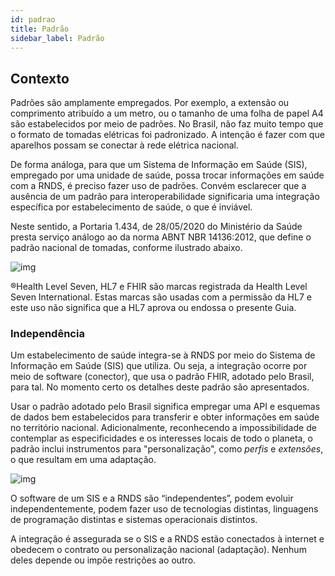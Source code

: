 ```yaml
---
id: padrao
title: Padrão
sidebar_label: Padrão
---
```


## Contexto

Padrões são amplamente empregados. Por exemplo, a extensão ou comprimento atribuído a um metro, ou o tamanho de uma folha de papel A4 são estabelecidos por meio de padrões.
No Brasil, não faz muito tempo que o formato de tomadas elétricas foi padronizado. A intenção é fazer com que aparelhos possam se conectar à rede elétrica nacional.

De forma análoga, para que um Sistema de Informação em Saúde (SIS),
empregado por uma unidade de saúde, possa trocar informações em saúde
com a RNDS, é preciso fazer uso de padrões. Convém esclarecer que a ausência
de um padrão para interoperabilidade significaria uma integração específica
por estabelecimento de saúde, o que é inviável.

Neste sentido, a Portaria 1.434, de 28/05/2020 do Ministério da Saúde presta serviço análogo ao da norma ABNT NBR 14136:2012, que define o padrão nacional de tomadas, conforme ilustrado abaixo.

![img](../../static/img/rnds-tomadas-padrao.png)

®Health Level Seven, HL7 e FHIR são marcas registrada da Health Level
Seven International. Estas marcas são usadas com a permissão da HL7 e este uso não
significa que a HL7 aprova ou endossa o presente Guia.

### Independência

Um estabelecimento de saúde integra-se à RNDS por meio do Sistema de Informação em Saúde (SIS) que utiliza. Ou seja, a integração ocorre por meio de software (conector), que usa o padrão FHIR, adotado pelo Brasil, para tal. No momento certo os detalhes deste padrão são apresentados.

Usar o padrão adotado pelo Brasil significa empregar uma API e esquemas de dados bem estabelecidos para transferir e obter informações em saúde no território nacional. Adicionalmente, reconhecendo a impossibilidade de contemplar as especificidades e os interesses locais de todo o planeta, o padrão inclui instrumentos para "personalização", como _perfis_ e _extensões_, o que resultam em uma adaptação.

![img](../../static/img/rnds-pilha-independente.png)

O software de um SIS e a RNDS são “independentes”, podem evoluir independentemente, podem fazer uso de tecnologias distintas, linguagens de programação distintas e sistemas operacionais distintos.

A integração é assegurada se o SIS e a RNDS estão conectados à internet e obedecem o contrato ou personalização nacional (adaptação). Nenhum deles depende ou impõe restrições ao outro.
